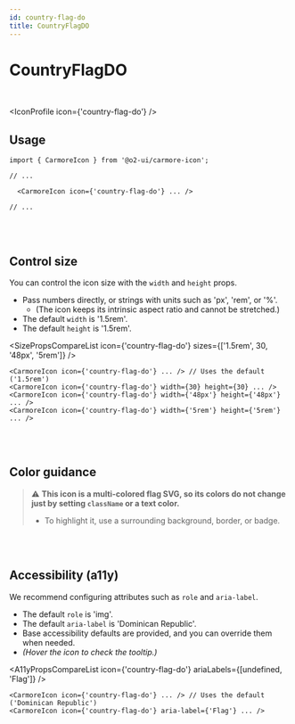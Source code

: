 ```yaml
---
id: country-flag-do
title: CountryFlagDO
---
```




# CountryFlagDO

<br />

<IconProfile icon={'country-flag-do'} />

## Usage

```tsx
import { CarmoreIcon } from '@o2-ui/carmore-icon';

// ...

  <CarmoreIcon icon={'country-flag-do'} ... />

// ...
```

<br />
<br />

## Control size

You can control the icon size with the `width` and `height` props.

- Pass numbers directly, or strings with units such as 'px', 'rem', or '%'.
  - (The icon keeps its intrinsic aspect ratio and cannot be stretched.)
- The default `width` is '1.5rem'.
- The default `height` is '1.5rem'.

<SizePropsCompareList icon={'country-flag-do'} sizes={['1.5rem', 30, '48px', '5rem']} />

```tsx
<CarmoreIcon icon={'country-flag-do'} ... /> // Uses the default ('1.5rem')
<CarmoreIcon icon={'country-flag-do'} width={30} height={30} ... />
<CarmoreIcon icon={'country-flag-do'} width={'48px'} height={'48px'} ... />
<CarmoreIcon icon={'country-flag-do'} width={'5rem'} height={'5rem'} ... />
```

<br />
<br />

## Color guidance

> ⚠️ <b>This icon is a multi-colored flag SVG, so its colors do not change just by setting `className` or a text color.</b>
>
> - To highlight it, use a surrounding background, border, or badge.

<br />
<br />

## Accessibility (a11y)

We recommend configuring attributes such as `role` and `aria-label`.

- The default `role` is 'img'.
- The default `aria-label` is 'Dominican Republic'.
- Base accessibility defaults are provided, and you can override them when needed.
- _(Hover the icon to check the tooltip.)_

<A11yPropsCompareList icon={'country-flag-do'} ariaLabels={[undefined, 'Flag']} />

```tsx
<CarmoreIcon icon={'country-flag-do'} ... /> // Uses the default ('Dominican Republic')
<CarmoreIcon icon={'country-flag-do'} aria-label={'Flag'} ... />
```
